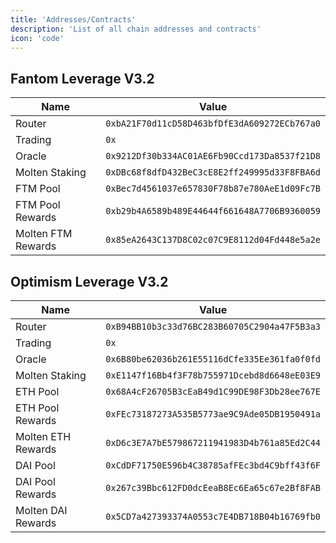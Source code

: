 ```yaml
---
title: 'Addresses/Contracts'
description: 'List of all chain addresses and contracts'
icon: 'code'
---
```


## Fantom Leverage V3.2

| Name   | Value          |
| ----------- | ------------------------ | 
| Router | `0xbA21F70d11cD58D463bfDfE3dA609272ECb767a0` | 
| Trading | `0x` |
| Oracle  | `0x9212Df30b334AC01AE6Fb90Ccd173Da8537f21D8` |
| Molten Staking  | `0xDBc68f8dfD432BeC3cE8E2ff249995d33F8FBA6d` |
| FTM Pool | `0xBec7d4561037e657830F78b87e780AeE1d09Fc7B` | 
| FTM Pool Rewards | `0xb29b4A6589b489E44644f661648A7706B9360059` | 
| Molten FTM Rewards | `0x85eA2643C137D8C02c07C9E8112d04Fd448e5a2e` |

## Optimism Leverage V3.2

| Name   | Value          |
| ----------- | ------------------------ | 
| Router | `0xB94BB10b3c33d76BC283B60705C2904a47F5B3a3` | 
| Trading | `0x` |
| Oracle  | `0x6B80be62036b261E55116dCfe335Ee361fa0f0fd` |
| Molten Staking  | `0xE1147f16Bb4f3F78b755971Dcebd8d6648eE03E9` |
| ETH Pool | `0x68A4cF26705B3cEaB49d1C99DE98F3Db28ee767E` | 
| ETH Pool Rewards | `0xFEc73187273A535B5773ae9C9Ade05DB1950491a` | 
| Molten ETH Rewards | `0xD6c3E7A7bE579867211941983D4b761a85Ed2C44` |
| DAI Pool | `0xCdDF71750E596b4C38785afFEc3bd4C9bff43f6F` | 
| DAI Pool Rewards | `0x267c39Bbc612FD0dcEeaB8Ec6Ea65c67e2Bf8FAB` | 
| Molten DAI Rewards | `0x5CD7a427393374A0553c7E4DB718B04b16769fb0` |
